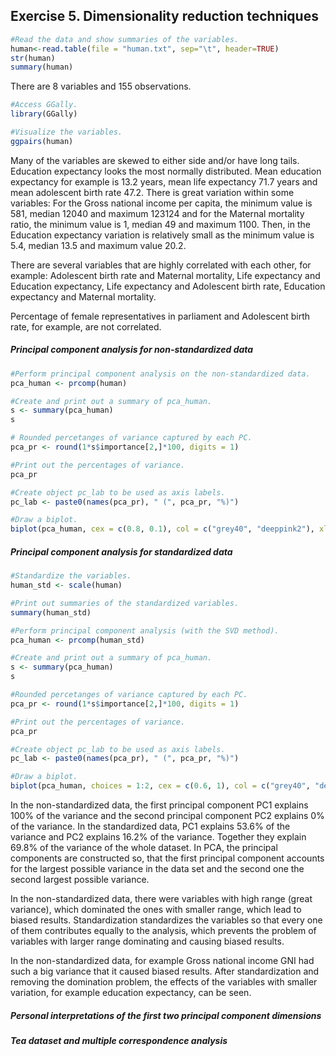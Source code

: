 Exercise 5. Dimensionality reduction techniques
---
```r
#Read the data and show summaries of the variables.
human<-read.table(file = "human.txt", sep="\t", header=TRUE)
str(human)
summary(human)
```

There are 8 variables and 155 observations.


```r
#Access GGally.
library(GGally)

#Visualize the variables.
ggpairs(human)
```

Many of the variables are skewed to either side and/or have long tails. Education expectancy looks the most normally distributed.
Mean education expectancy for example is 13.2 years, mean life expectancy 71.7 years and mean adolescent birth rate 47.2. 
There is great variation within some variables: For the Gross national income per capita, the minimum value is 581, median 12040 and maximum 123124 and for the Maternal mortality ratio, the minimum value is 1, median 49 and maximum 1100. Then, in the Education expectancy variation is relatively small as the minimum value is 5.4, median 13.5 and maximum value 20.2.

There are several variables that are highly correlated with each other, for example:
Adolescent birth rate and Maternal mortality,
Life expectancy and Education expectancy,
Life expectancy and Adolescent birth rate,
Education expectancy and Maternal mortality.

Percentage of female representatives in parliament and Adolescent birth rate, for example, are not correlated.


##### Principal component analysis for non-standardized data

```r
#Perform principal component analysis on the non-standardized data.
pca_human <- prcomp(human)
```


```r
#Create and print out a summary of pca_human.
s <- summary(pca_human)
s
```


```r
# Rounded percetanges of variance captured by each PC.
pca_pr <- round(1*s$importance[2,]*100, digits = 1) 
```


```r
#Print out the percentages of variance.
pca_pr
```


```r
#Create object pc_lab to be used as axis labels.
pc_lab <- paste0(names(pca_pr), " (", pca_pr, "%)") 
```


```r
#Draw a biplot.
biplot(pca_human, cex = c(0.8, 0.1), col = c("grey40", "deeppink2"), xlab = pc_lab[1], ylab = pc_lab[2])
```


##### Principal component analysis for standardized data

```r
#Standardize the variables.
human_std <- scale(human)
```


```r
#Print out summaries of the standardized variables.
summary(human_std)
```


```r
#Perform principal component analysis (with the SVD method).
pca_human <- prcomp(human_std)
```


```r
#Create and print out a summary of pca_human.
s <- summary(pca_human)
s
```


```r
#Rounded percetanges of variance captured by each PC.
pca_pr <- round(1*s$importance[2,]*100, digits = 1)
```

 
```r
#Print out the percentages of variance.
pca_pr
```


```r
#Create object pc_lab to be used as axis labels.
pc_lab <- paste0(names(pca_pr), " (", pca_pr, "%)") 
```


```r
#Draw a biplot.
biplot(pca_human, choices = 1:2, cex = c(0.6, 1), col = c("grey40", "deeppink2"), xlab = pc_lab[1], ylab = pc_lab[2])
```


In the non-standardized data, the first principal component PC1 explains 100% of the variance and the second principal component PC2 explains 0% of the variance. In the standardized data, PC1 explains 53.6% of the variance and PC2 explains 16.2% of the variance. Together they explain 69.8% of the variance of the whole dataset.
In PCA, the principal components are constructed so, that the first principal component accounts for the largest possible variance in the data set and the second one the second largest possible variance.

In the non-standardized data, there were variables with high range (great variance), which dominated the ones with smaller range, which lead to biased results. Standardization standardizes the variables so that every one of them contributes equally to the analysis, which prevents the problem of variables with larger range dominating and causing biased results.

In the non-standardized data, for example Gross national income GNI had such a big variance that it caused biased results. After standardization and removing the domination problem, the effects of the variables with smaller variation, for example education expectancy, can be seen.


##### Personal interpretations of the first two principal component dimensions



##### Tea dataset and multiple correspondence analysis



